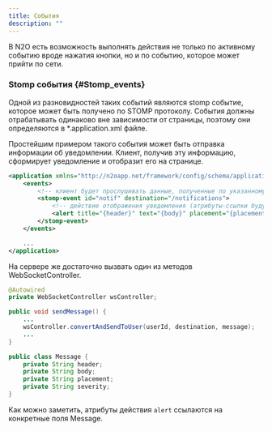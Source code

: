 ```yaml
---
title: События
description: ""
---
```


В N2O есть возможность выполнять действия не только по активному событию вроде нажатия кнопки,
но и по событию, которое может прийти по сети.

### Stomp события {#Stomp_events}
Одной из разновидностей таких событий являются stomp событие, которое может быть получено по STOMP протоколу.
События должны отрабатывать одинаково вне зависимости от страницы, поэтому они определяются в *.application.xml файле.

Простейшим примером такого события может быть отправка информации об уведомлении.
Клиент, получив эту информацию, сформирует уведомление и отобразит его на странице.

```xml title="Получение информации уведомления и отображение его на странице"
<application xmlns="http://n2oapp.net/framework/config/schema/application-2.0">
    <events>
        <!-- клиент будет прослушивать данные, полученные по указанному destination -->
        <stomp-event id="notif" destination="/notifications">
            <!-- действие отображения уведомления (атрибуты-ссылки будут прочитаны из пришедших данных) -->
            <alert title="{header}" text="{body}" placement="{placement}" color="{severity}" timeout="7000"/>
        </stomp-event>
    </events>

    ...
</application>
```

На сервере же достаточно вызвать один из методов WebSocketController.

```java title="Отправка сообщения с сервера"
@Autowired
private WebSocketController wsController;

public void sendMessage() {
    ...
    wsController.convertAndSendToUser(userId, destination, message);
    ...
}
```

```java title="Структура отправляемого сообщения"
public class Message {
    private String header;
    private String body;
    private String placement;
    private String severity;
}
```
Как можно заметить, атрибуты действия `alert` ссылаются на конкретные поля Message.
